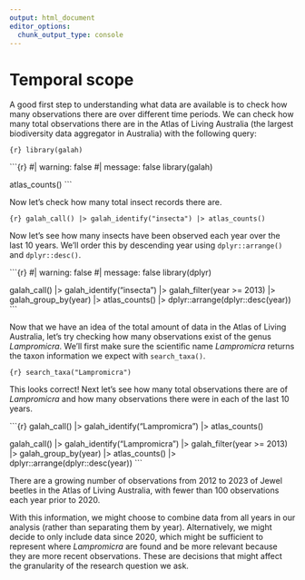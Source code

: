 ```yaml
---
output: html_document
editor_options: 
  chunk_output_type: console
---
```


# Temporal scope

A good first step to understanding what data are available is to check how many
observations there are over different time periods. We can check how many total
observations there are in the Atlas of Living Australia (the largest
biodiversity data aggregator in Australia) with the following query:

```{r} library(galah) ```



```{r} #| warning: false #| message: false library(galah)

atlas_counts() ```

Now let's check how many total insect records there are.

```{r} galah_call() |> galah_identify("insecta") |> atlas_counts() ```

Now let's see how many insects have been observed each year over the last 10
years. We'll order this by descending year using `dplyr::arrange()` and
`dplyr::desc()`.

```{r} #| warning: false #| message: false library(dplyr)

galah_call() |> galah_identify("insecta") |> galah_filter(year >= 2013) |>
  galah_group_by(year) |> atlas_counts() |> dplyr::arrange(dplyr::desc(year))
  ```

Now that we have an idea of the total amount of data in the Atlas of Living
Australia, let's try checking how many observations exist of the genus
*Lampromicra*. We'll first make sure the scientific name *Lampromicra* returns
the taxon information we expect with `search_taxa()`.

```{r} search_taxa("Lampromicra") ```

This looks correct! Next let's see how many total observations there are of
*Lampromicra* and how many observations there were in each of the last 10 years.

```{r} galah_call() |> galah_identify("Lampromicra") |> atlas_counts()

galah_call() |> galah_identify("Lampromicra") |> galah_filter(year >= 2013) |>
  galah_group_by(year) |> atlas_counts() |> dplyr::arrange(dplyr::desc(year))
  ```

There are a growing number of observations from 2012 to 2023 of Jewel beetles in
the Atlas of Living Australia, with fewer than 100 observations each year prior
to 2020. 

With this information, we might choose to combine data from all years in our
analysis (rather than separating them by year). Alternatively, we might decide
to only include data since 2020, which might be sufficient to represent where
*Lampromicra* are found and be more relevant because they are more recent
observations. These are decisions that might affect the granularity of the
research question we ask.

